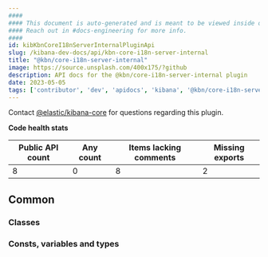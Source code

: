 ```yaml
---
####
#### This document is auto-generated and is meant to be viewed inside our experimental, new docs system.
#### Reach out in #docs-engineering for more info.
####
id: kibKbnCoreI18nServerInternalPluginApi
slug: /kibana-dev-docs/api/kbn-core-i18n-server-internal
title: "@kbn/core-i18n-server-internal"
image: https://source.unsplash.com/400x175/?github
description: API docs for the @kbn/core-i18n-server-internal plugin
date: 2023-05-05
tags: ['contributor', 'dev', 'apidocs', 'kibana', '@kbn/core-i18n-server-internal']
---
```




Contact [@elastic/kibana-core](https://github.com/orgs/elastic/teams/kibana-core) for questions regarding this plugin.

**Code health stats**

| Public API count  | Any count | Items lacking comments | Missing exports |
|-------------------|-----------|------------------------|-----------------|
| 8 | 0 | 8 | 2 |

## Common

### Classes
<DocDefinitionList data={kbnCoreI18nServerInternalObj.common.classes}/>

### Consts, variables and types
<DocDefinitionList data={kbnCoreI18nServerInternalObj.common.misc}/>

